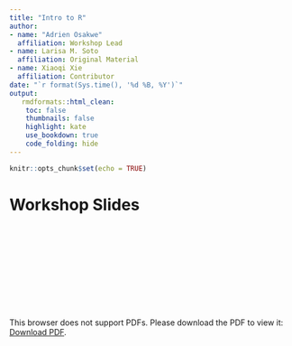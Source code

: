 ```yaml
---
title: "Intro to R"
author: 
- name: "Adrien Osakwe"
  affiliation: Workshop Lead
- name: Larisa M. Soto
  affiliation: Original Material
- name: Xiaoqi Xie
  affiliation: Contributor
date: "`r format(Sys.time(), '%d %B, %Y')`"
output:
   rmdformats::html_clean:
    toc: false
    thumbnails: false
    highlight: kate
    use_bookdown: true
    code_folding: hide
---
```


```r
knitr::opts_chunk$set(echo = TRUE)
```

# Workshop Slides



<object data="./MiCM_IntroToR.pdf" type="application/pdf" width="700px" height="700px">
    <embed src="./MiCM_IntroToR.pdf">
        <p>This browser does not support PDFs. Please download the PDF to view it: <a href="https://github.com/aosakwe/MiCM_IntroToRProgramming/slides/MiCM_IntroToR.pdf">Download PDF</a>.</p>
    </embed>
</object>

